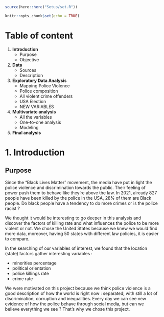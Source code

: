 

```r
source(here::here("Setup/set.R"))
```

```r
knitr::opts_chunk$set(echo = TRUE)
```
# Table of content 

1. **Introduction**
    + Purpose
    + Objective

2. **Data**
    + Sources
    + Description

3. **Exploratory Data Analysis**
    + Mapping Police Violence 
    + Police composition
    + All violent crime offenders
    + USA Election
    + NEW VARIABLES

4. **Multivariate analysis** 
    + All the variables 
    + One-to-one analysis 
    + Modeling 

5. **Final analysis**

# 1. Introduction

## Purpose

Since the “Black Lives Matter” movement, the media have put in light the police violence and discrimination towards the public. Their feeling of power push them to behave like they’re above the law. In 2021, already 827 people have been killed by the police in the USA, 28% of them are Black people.
Do black people have a tendency to do more crimes or is the police racist ?
 
We thought it would be interesting to go deeper in this analysis and discover the factors of killing rate and what influences the police to be more violent or not. We chose the United States because we knew we would find more data, moreover, having 50 states with different law policies, it is easier to compare.

In the searching of our variables of interest, we found that the location (state) factors gather interesting variables : 

- minorities percentage 
- political orientation
- police killings rate 
- crime rate 
 
We were motivated on this project because we think police violence is a good description of how the world is right now : separated, with still a lot of discrimination, corruption and inequalities. Every day we can see new evidence of how the police behave through social media, but can we believe everything we see ? That’s why we chose this project.
